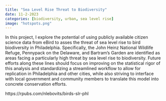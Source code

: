 ```yaml
---
title: "Sea Level Rise Threat to Biodiversity"
date: 11-2-2023 
categories: [biodiversity, urban, sea level rise]
image: "hotspots.png"
---
```


In this project, I explore the potential of using publicly available citizen science data from eBird to asses the threat of sea level rise to bird biodiversity in Philadelphia. Specifically, the John Heinz National Wildlife Refuge, Pennypack on the Delaware, and Bartram’s Garden are identified as areas facing a particularly high threat by sea level rise to biodiversity. Future efforts along these lines should focus on improving on the statistical rigor of this analysis and standardizing a streamlined workflow to allow for replication in Philadelphia and other cities, while also striving to interface with local government and community members to translate this model into concrete conservation efforts.

https://rpubs.com/nlebovits/birds-slr-phl
